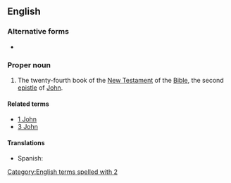 ==English==

===Alternative forms===
* {{l|en|2 Joh.}} {{qualifier|rare abbreviation}}

===Proper noun===
{{en-proper noun}}
{{book of the Bible|Second Epistle of John}}

# {{label|en|biblical}} The twenty-fourth book of the [[New Testament]] of the [[Bible]], the second [[epistle]] of [[John]].

====Related terms====
* [[1 John]]
* [[3 John]]

====Translations====
{{trans-top|Book of the Bible}}
* Spanish: {{t|es|2 Juan|m}}
{{trans-mid}}
{{trans-bottom}}

[[Category:English terms spelled with 2]]